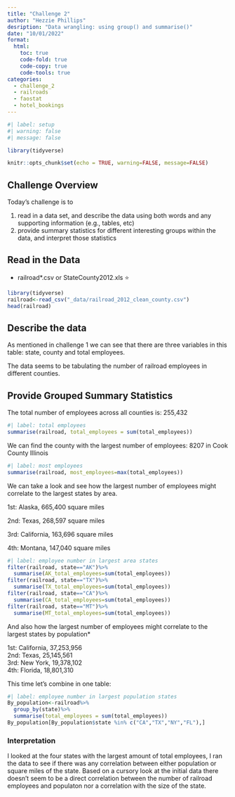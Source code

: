 ```yaml
---
title: "Challenge 2"
author: "Hezzie Phillips"
desription: "Data wrangling: using group() and summarise()"
date: "10/01/2022"
format:
  html:
    toc: true
    code-fold: true
    code-copy: true
    code-tools: true
categories:
  - challenge_2
  - railroads
  - faostat
  - hotel_bookings
---
```


```r
#| label: setup
#| warning: false
#| message: false

library(tidyverse)

knitr::opts_chunk$set(echo = TRUE, warning=FALSE, message=FALSE)

```

## Challenge Overview

Today's challenge is to

1)  read in a data set, and describe the data using both words and any supporting information (e.g., tables, etc)
2)  provide summary statistics for different interesting groups within the data, and interpret those statistics

## Read in the Data

-   railroad\*.csv or StateCounty2012.xls ⭐

```r
library(tidyverse)
railroad<-read_csv("_data/railroad_2012_clean_county.csv")
head(railroad)


```


## Describe the data

As mentioned in challenge 1 we can see that there are three variables in this table: state, county and total employees.  

The data seems to be tabulating the number of railroad employees in different counties.  

  
## Provide Grouped Summary Statistics 

The total number of employees across all counties is:  255,432 

```r
#| label: total employees
summarise(railroad, total_employees = sum(total_employees))


```

We can find the county with the largest number of employees: 8207 in Cook County Illinois  

```r
#| label: most employees
summarise(railroad, most_employees=max(total_employees))

```

We can take a look and see how the largest number of employees might correlate to the largest states by area.  

1st: Alaska, 665,400 square miles  

2nd: Texas, 268,597 square miles  

3rd: California, 163,696 square miles  

4th: Montana, 147,040 square miles  



```r
#| label: employee number in largest area states
filter(railroad, state=="AK")%>%
  summarise(AK_total_employees=sum(total_employees))
filter(railroad, state=="TX")%>%
  summarise(TX_total_employees=sum(total_employees))
filter(railroad, state=="CA")%>%
  summarise(CA_total_employees=sum(total_employees))
filter(railroad, state=="MT")%>%
  summarise(MT_total_employees=sum(total_employees))

```

And also how the largest number of employees might correlate to the largest states by population*  

1st: California, 37,253,956  
2nd: Texas, 25,145,561  
3rd: New York, 19,378,102  
4th: Florida, 18,801,310  

This time let's combine in one table:

```r
#| label: employee number in largest population states
By_population<-railroad%>%
  group_by(state)%>%
  summarise(total_employees = sum(total_employees))
By_population[By_population$state %in% c("CA","TX","NY","FL"),]


```



### Interpretation

I looked at the four states with the largest amount of total employees, I ran the data to see if there was any correlation between either population or square miles of the state. Based on a cursory look at the initial data there doesn't seem to be a direct correlation between the number of railroad employees and populaton nor a correlation with the size of the state.

